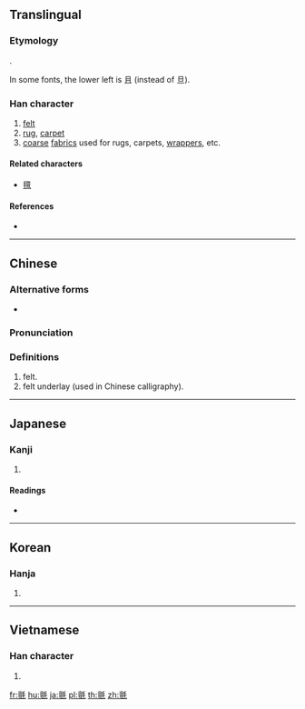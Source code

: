 {{also|毡|氊}}
==Translingual==

===Etymology===
{{Han compound|亶|毛|t2=hair, fur|ls=psc|c1=p|c2=s}}.

In some fonts, the lower left is 且 (instead of 旦).

===Han character===
{{Han char|rn=82|rad=毛|as=13|sn=17|four=02114|canj=YMHQU|ids=⿰亶毛}}

# [[felt]]
# [[rug]], [[carpet]]
# [[coarse]] [[fabric]]s used for rugs, carpets, [[wrapper]]s, etc.

====Related characters====
* [[氊]]

====References====
* {{Han ref|kx=0596.270|dkj=16982|dj=0988.010|hdz=32007.110|uh=6C08|ud=27656|bh=C0D6|bd=49366}}

----

==Chinese==
{{zh-forms|s=毡}}

===Alternative forms===
* {{zh-l|氊}}

===Pronunciation===
{{zh-pron
|m=zhān
|c=zin1
|h=pfs=<!-- chân -->
|mn=chiⁿ
|mc=y
|oc=y
|cat=n
}}

===Definitions===
{{zh-hanzi}}

# felt.
# felt underlay (used in Chinese calligraphy).
----

==Japanese==

===Kanji===
{{ja-kanji|grade=|rs=毛13}}

# {{defn|lang=ja|sort=毛13}}

====Readings====
* {{ja-readings|goon=[[せん]] (sen)|kanon=[[せん]] (sen)|kun=[[もうせん]] (mousen)}}

----

==Korean==

===Hanja===
{{ko-hanja|hangeul=전|eumhun=모전(솜털로 만든 모직물)|rv=jeon|mr=chŏn|y=cen}}

# {{defn|lang=ko|sort=毛13}}

----

==Vietnamese==

===Han character===
{{vi-hantu|[[chen]], [[chiên]]|rs=毛13}}

# {{defn|lang=vi|sort=毛13}}

[[fr:氈]]
[[hu:氈]]
[[ja:氈]]
[[pl:氈]]
[[th:氈]]
[[zh:氈]]